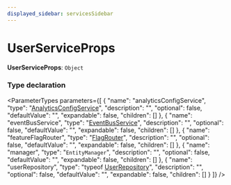 ```yaml
---
displayed_sidebar: servicesSidebar
---
```



# UserServiceProps

 **UserServiceProps**: `Object`

### Type declaration

<ParameterTypes parameters={[
  {
    "name": "analyticsConfigService",
    "type": "[AnalyticsConfigService](../classes/AnalyticsConfigService.mdx)",
    "description": "",
    "optional": false,
    "defaultValue": "",
    "expandable": false,
    "children": []
  },
  {
    "name": "eventBusService",
    "type": "[EventBusService](../classes/EventBusService.mdx)",
    "description": "",
    "optional": false,
    "defaultValue": "",
    "expandable": false,
    "children": []
  },
  {
    "name": "featureFlagRouter",
    "type": "[FlagRouter](../classes/FlagRouter.mdx)",
    "description": "",
    "optional": false,
    "defaultValue": "",
    "expandable": false,
    "children": []
  },
  {
    "name": "manager",
    "type": "`EntityManager`",
    "description": "",
    "optional": false,
    "defaultValue": "",
    "expandable": false,
    "children": []
  },
  {
    "name": "userRepository",
    "type": "typeof [UserRepository](../index.md#userrepository)",
    "description": "",
    "optional": false,
    "defaultValue": "",
    "expandable": false,
    "children": []
  }
]} />
